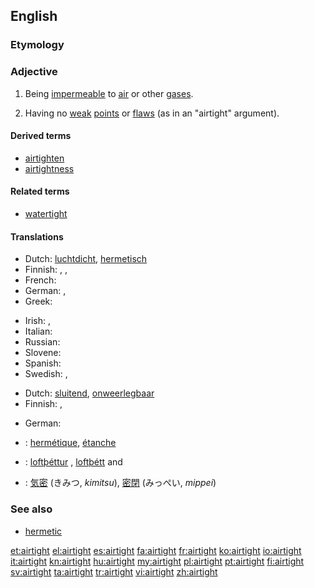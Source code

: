 ==English==

===Etymology===
{{compound|air|tight}}

===Adjective===
{{en-adj}}

# Being [[impermeable]] to [[air]] or other [[gas]]es.
# {{figuratively}} Having no [[weak]] [[point]]s or [[flaw]]s (as in an "airtight" argument).

====Derived terms====
* [[airtighten]]
* [[airtightness]]

====Related terms====
* [[watertight]]

====Translations====
{{trans-top|being impermeable to air or other gases}}
* Dutch: [[luchtdicht]], [[hermetisch]]
* Finnish: {{t-|fi|ilmatiivis}}, {{t-|fi|hermeettinen}},  {{t-|fi|kaasutiivis}}
* French: {{t|fr|hermétique|m|f}}
* German: {{t-|de|luftdicht}}, {{t+|de|hermetisch}}
* Greek: {{t|el|αεροστεγής|m|f|tr=aerostegís}}
{{trans-mid}}
* Irish: {{t|ga|aerdhíonach}}, {{t|ga|aer-obach}}
* Italian: {{t+|it|ermetico|m}}
* Russian: {{t|ru|герметичный|tr=germetichny|sc=Cyrl}}
* Slovene: {{t|sl|zrakotesen|m}}
* Spanish: {{t|es|hermético }}
* Swedish: {{t|sv|lufttät}},  {{t|sv|hermetisk}}
{{trans-bottom}}

{{trans-top|having no weak points or flaws}}
* Dutch: [[sluitend]], [[onweerlegbaar]]
* Finnish: {{t+|fi|pitävä}}, {{t-|fi|vedenpitävä}}
{{trans-mid}}
* German: {{t-|de| hieb- und stichfest}}
{{trans-bottom}}

{{checktrans-top}}
* {{ttbc|fr}}: [[hermétique]], [[étanche]]
* {{ttbc|is}}: [[loftþéttur]] {{m}}, [[loftþétt]] {{n}} and {{f}}
{{trans-mid}}
* {{ttbc|ja}}: [[気密]] (きみつ, ''kimitsu''), [[密閉]] (みっぺい, ''mippei'')
{{trans-bottom}}

===See also===
* [[hermetic]]

[[et:airtight]]
[[el:airtight]]
[[es:airtight]]
[[fa:airtight]]
[[fr:airtight]]
[[ko:airtight]]
[[io:airtight]]
[[it:airtight]]
[[kn:airtight]]
[[hu:airtight]]
[[my:airtight]]
[[pl:airtight]]
[[pt:airtight]]
[[fi:airtight]]
[[sv:airtight]]
[[ta:airtight]]
[[tr:airtight]]
[[vi:airtight]]
[[zh:airtight]]